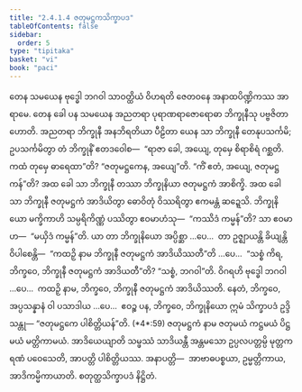 ```yaml
---
title: "2.4.1.4 ဇတုမဋ္ဌကသိက္ခာပဒ"
tableOfContents: false
sidebar:
  order: 5
type: "tipitaka"
basket: "vi"
book: "paci"
---
```



<DynamicBreadcrumb />

<Division number="806" book="paci">

<Paragraph number="2592" book="paci">
တေန သမယေန ဗုဒ္ဓေါ ဘဂဝါ သာဝတ္ထိယံ ဝိဟရတိ ဇေတဝနေ အနာထပိဏ္ဍိကဿ အာရာမေ. တေန ခေါ ပန သမယေန အညတရာ ပုရာဏရာဇောရောဓာ ဘိက္ခုနီသု ပဗ္ဗဇိတာ ဟောတိ. အညတရာ ဘိက္ခုနီ အနဘိရတိယာ ပီဠိတာ ယေန သာ ဘိက္ခုနီ တေနုပသင်္ကမိ; ဥပသင်္ကမိတွာ တံ ဘိက္ခုနိံ ဧတဒဝေါစ—  “ရာဇာ ခေါ, အယျေ, တုမှေ စိရာစိရံ ဂစ္ဆတိ. ကထံ တုမှေ ဓာရေထာ”တိ? “ဇတုမဋ္ဌကေန, အယျေ”တိ. “ကိံ ဧတံ, အယျေ, ဇတုမဋ္ဌကန်”တိ? အထ ခေါ သာ ဘိက္ခုနီ တဿာ ဘိက္ခုနိယာ ဇတုမဋ္ဌကံ အာစိက္ခိ. အထ ခေါ သာ ဘိက္ခုနီ ဇတုမဋ္ဌကံ အာဒိယိတွာ ဓောဝိတုံ ဝိဿရိတွာ ဧကမန္တံ ဆဍ္ဍေသိ. ဘိက္ခုနိယော မက္ခိကာဟိ သမ္ပရိကိဏ္ဏံ ပဿိတွာ ဧဝမာဟံသု—  “ကဿိဒံ ကမ္မန်”တိ? သာ ဧဝမာဟ—  “မယှိဒံ ကမ္မန်”တိ.
</Paragraph>

<Paragraph number="2593" book="paci">
ယာ တာ ဘိက္ခုနိယော အပ္ပိစ္ဆာ …ပေ…  တာ ဥဇ္ဈာယန္တိ ခိယျန္တိ ဝိပါစေန္တိ—  “ကထဉှိ နာမ ဘိက္ခုနီ ဇတုမဋ္ဌကံ အာဒိယိဿတီ”တိ …ပေ…  “သစ္စံ ကိရ, ဘိက္ခဝေ, ဘိက္ခုနီ ဇတုမဋ္ဌကံ အာဒိယတီ”တိ? “သစ္စံ, ဘဂဝါ”တိ. ဝိဂရဟိ ဗုဒ္ဓေါ ဘဂဝါ …ပေ…  ကထဉှိ နာမ, ဘိက္ခဝေ, ဘိက္ခုနီ ဇတုမဋ္ဌကံ အာဒိယိဿတိ. နေတံ, ဘိက္ခဝေ, အပ္ပသန္နာနံ ဝါ ပသာဒါယ …ပေ…  ဧဝဉ္စ ပန, ဘိက္ခဝေ, ဘိက္ခုနိယော ဣမံ သိက္ခာပဒံ ဥဒ္ဒိသန္တု—
</Paragraph>

</Division>
<Division number="807" book="paci">

<Paragraph number="2594" book="paci">
<Emphasis>“ဇတုမဋ္ဌကေ ပါစိတ္တိယန်”</Emphasis>တိ. (*4*:<Emphasis>59</Emphasis>)
</Paragraph>

</Division>
<Division number="808" book="paci">

<Paragraph number="2595" book="paci">
<Emphasis>ဇတုမဋ္ဌကံ</Emphasis> နာမ ဇတုမယံ ကဋ္ဌမယံ ပိဋ္ဌမယံ မတ္တိကာမယံ.
</Paragraph>

<Paragraph number="2596" book="paci">
<Emphasis>အာဒိယေယျာ</Emphasis>တိ သမ္ဖဿံ သာဒိယန္တီ အန္တမသော ဥပ္ပလပတ္တမ္ပိ မုတ္တကရဏံ ပဝေသေတိ, အာပတ္တိ ပါစိတ္တိယဿ.
</Paragraph>

</Division>
<Division number="809" book="paci">

<Paragraph number="2597" book="paci">
အနာပတ္တိ—  အာဗာဓပစ္စယာ, ဥမ္မတ္တိကာယ, အာဒိကမ္မိကာယာတိ.

</Paragraph>
</Division>

<Paragraph number="2598" type="center" book="paci">
စတုတ္ထသိက္ခာပဒံ နိဋ္ဌိတံ.
</Paragraph>